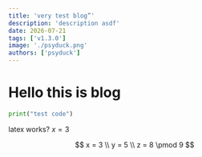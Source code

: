 ```yaml
---
title: 'very test blog”'
description: 'description asdf'
date: 2026-07-21
tags: ['v1.3.0']
image: './psyduck.png'
authors: ['psyduck']
---
```


# Hello this is blog

```py
print("test code")
```

latex works? $x = 3$

$$
x = 3 \\
y = 5 \\
z = 8 \pmod 9
$$